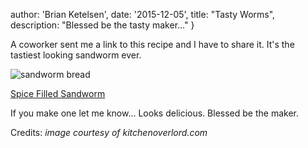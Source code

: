   author: 'Brian Ketelsen',
  date: '2015-12-05',
  title: "Tasty Worms",
  description:
    "Blessed be the tasty maker..."
}


A coworker sent me a link to this recipe and I have to share it. It's the tastiest looking sandworm ever.

![sandworm bread](/fixed/images/tastyworms/sandworm-bread-03.jpg)

[Spice Filled Sandworm](https://kitchenoverlord.com/dune-week-spice-filled-sandworm/)

If you make one let me know... Looks delicious. Blessed be the maker.

Credits: _image courtesy of kitchenoverlord.com_
